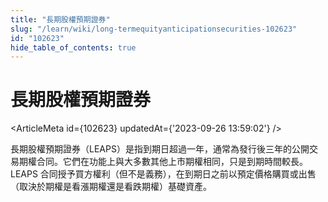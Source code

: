 ```yaml
---
title: "長期股權預期證券"
slug: "/learn/wiki/long-termequityanticipationsecurities-102623"
id: "102623"
hide_table_of_contents: true
---
```



# 長期股權預期證券

<ArticleMeta id={102623} updatedAt={'2023-09-26 13:59:02'} />
<div className='border-solid border-b border-t-0 my-4 border-[var(--ifm-color-gray-300)]' />

長期股權預期證券（LEAPS）是指到期日超過一年，通常為發行後三年的公開交易期權合同。它們在功能上與大多數其他上市期權相同，只是到期時間較長。LEAPS 合同授予買方權利（但不是義務），在到期日之前以預定價格購買或出售（取決於期權是看漲期權還是看跌期權）基礎資產。
